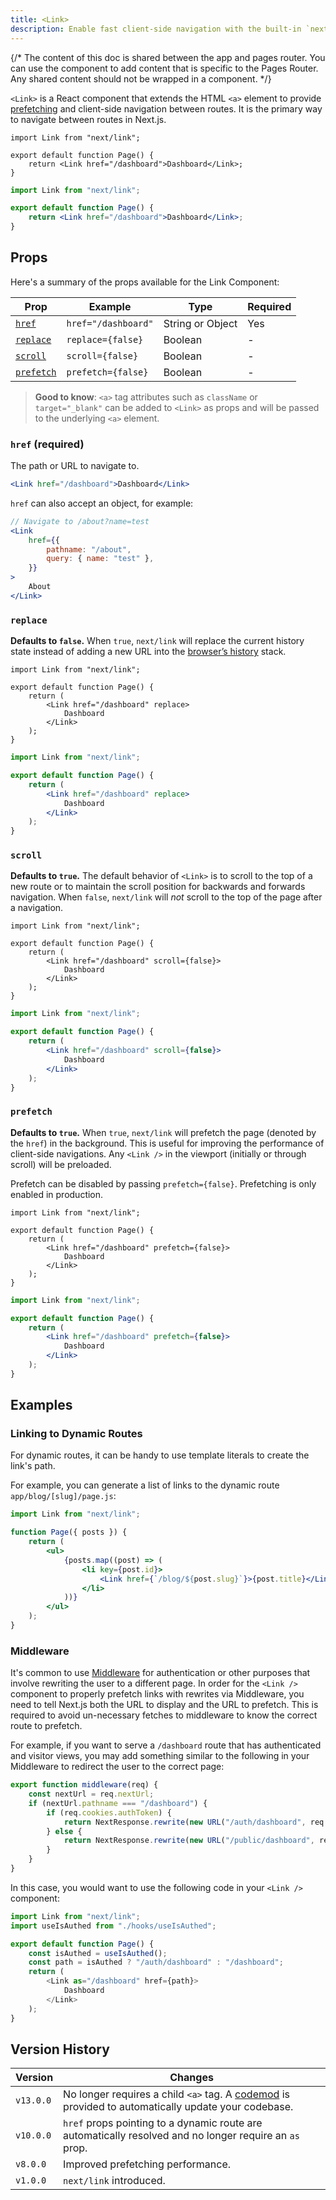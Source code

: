 ```yaml
---
title: <Link>
description: Enable fast client-side navigation with the built-in `next/link` component.
---
```


{/* The content of this doc is shared between the app and pages router. You can use the  component to add content that is specific to the Pages Router. Any shared content should not be wrapped in a component. */}

`<Link>` is a React component that extends the HTML `<a>` element to provide [prefetching](/docs/app/building-your-application/routing/linking-and-navigating#1-prefetching) and client-side navigation between routes. It is the primary way to navigate between routes in Next.js.

```tsx filename="app/page.tsx" switcher
import Link from "next/link";

export default function Page() {
	return <Link href="/dashboard">Dashboard</Link>;
}
```

```jsx filename="app/page.js" switcher
import Link from "next/link";

export default function Page() {
	return <Link href="/dashboard">Dashboard</Link>;
}
```

## Props

Here's a summary of the props available for the Link Component:

| Prop                     | Example             | Type             | Required |
| ------------------------ | ------------------- | ---------------- | -------- |
| [`href`](#href-required) | `href="/dashboard"` | String or Object | Yes      |
| [`replace`](#replace)    | `replace={false}`   | Boolean          | -        |
| [`scroll`](#scroll)      | `scroll={false}`    | Boolean          | -        |
| [`prefetch`](#prefetch)  | `prefetch={false}`  | Boolean          | -        |

> **Good to know**: `<a>` tag attributes such as `className` or `target="_blank"` can be added to `<Link>` as props and will be passed to the underlying `<a>` element.

### `href` (required)

The path or URL to navigate to.

```jsx
<Link href="/dashboard">Dashboard</Link>
```

`href` can also accept an object, for example:

```jsx
// Navigate to /about?name=test
<Link
	href={{
		pathname: "/about",
		query: { name: "test" },
	}}
>
	About
</Link>
```

### `replace`

**Defaults to `false`.** When `true`, `next/link` will replace the current history state instead of adding a new URL into the [browser’s history](https://developer.mozilla.org/docs/Web/API/History_API) stack.

```tsx filename="app/page.tsx" switcher
import Link from "next/link";

export default function Page() {
	return (
		<Link href="/dashboard" replace>
			Dashboard
		</Link>
	);
}
```

```jsx filename="app/page.js" switcher
import Link from "next/link";

export default function Page() {
	return (
		<Link href="/dashboard" replace>
			Dashboard
		</Link>
	);
}
```

### `scroll`

**Defaults to `true`.** The default behavior of `<Link>` is to scroll to the top of a new route or to maintain the scroll position for backwards and forwards navigation. When `false`, `next/link` will _not_ scroll to the top of the page after a navigation.

```tsx filename="app/page.tsx" switcher
import Link from "next/link";

export default function Page() {
	return (
		<Link href="/dashboard" scroll={false}>
			Dashboard
		</Link>
	);
}
```

```jsx filename="app/page.js" switcher
import Link from "next/link";

export default function Page() {
	return (
		<Link href="/dashboard" scroll={false}>
			Dashboard
		</Link>
	);
}
```

### `prefetch`

**Defaults to `true`.** When `true`, `next/link` will prefetch the page (denoted by the `href`) in the background. This is useful for improving the performance of client-side navigations. Any `<Link />` in the viewport (initially or through scroll) will be preloaded.

Prefetch can be disabled by passing `prefetch={false}`. Prefetching is only enabled in production.

```tsx filename="app/page.tsx" switcher
import Link from "next/link";

export default function Page() {
	return (
		<Link href="/dashboard" prefetch={false}>
			Dashboard
		</Link>
	);
}
```

```jsx filename="app/page.js" switcher
import Link from "next/link";

export default function Page() {
	return (
		<Link href="/dashboard" prefetch={false}>
			Dashboard
		</Link>
	);
}
```

## Examples

### Linking to Dynamic Routes

For dynamic routes, it can be handy to use template literals to create the link's path.

For example, you can generate a list of links to the dynamic route `app/blog/[slug]/page.js`:

```jsx filename="app/blog/page.js"
import Link from "next/link";

function Page({ posts }) {
	return (
		<ul>
			{posts.map((post) => (
				<li key={post.id}>
					<Link href={`/blog/${post.slug}`}>{post.title}</Link>
				</li>
			))}
		</ul>
	);
}
```

### Middleware

It's common to use [Middleware](/docs/app/building-your-application/routing/middleware) for authentication or other purposes that involve rewriting the user to a different page. In order for the `<Link />` component to properly prefetch links with rewrites via Middleware, you need to tell Next.js both the URL to display and the URL to prefetch. This is required to avoid un-necessary fetches to middleware to know the correct route to prefetch.

For example, if you want to serve a `/dashboard` route that has authenticated and visitor views, you may add something similar to the following in your Middleware to redirect the user to the correct page:

```js filename="middleware.js"
export function middleware(req) {
	const nextUrl = req.nextUrl;
	if (nextUrl.pathname === "/dashboard") {
		if (req.cookies.authToken) {
			return NextResponse.rewrite(new URL("/auth/dashboard", req.url));
		} else {
			return NextResponse.rewrite(new URL("/public/dashboard", req.url));
		}
	}
}
```

In this case, you would want to use the following code in your `<Link />` component:

```js
import Link from "next/link";
import useIsAuthed from "./hooks/useIsAuthed";

export default function Page() {
	const isAuthed = useIsAuthed();
	const path = isAuthed ? "/auth/dashboard" : "/dashboard";
	return (
		<Link as="/dashboard" href={path}>
			Dashboard
		</Link>
	);
}
```

## Version History

| Version   | Changes                                                                                                                                                                                         |
| --------- | ----------------------------------------------------------------------------------------------------------------------------------------------------------------------------------------------- |
| `v13.0.0` | No longer requires a child `<a>` tag. A [codemod](/docs/app/building-your-application/upgrading/codemods#remove-a-tags-from-link-components) is provided to automatically update your codebase. |
| `v10.0.0` | `href` props pointing to a dynamic route are automatically resolved and no longer require an `as` prop.                                                                                         |
| `v8.0.0`  | Improved prefetching performance.                                                                                                                                                               |
| `v1.0.0`  | `next/link` introduced.                                                                                                                                                                         |
